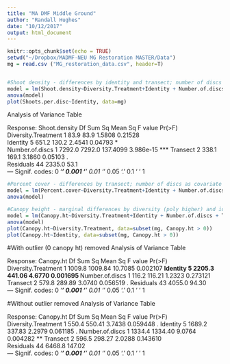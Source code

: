 ```yaml
---
title: "MA DMF Middle Ground"
author: "Randall Hughes"
date: "10/12/2017"
output: html_document
---
```


```r
knitr::opts_chunk$set(echo = TRUE)
setwd("~/Dropbox/MADMF-NEU MG Restoration MASTER/Data")
mg = read.csv ("MG_restoration_data.csv", header=T)


#Shoot density - differences by identity and transect; number of discs as covariate
model = lm(Shoot.density~Diversity.Treatment+Identity + Number.of.discs + Transect , data=mg)
anova(model)
plot(Shoots.per.disc~Identity, data=mg)
```
Analysis of Variance Table

Response: Shoot.density
                    Df Sum Sq Mean Sq  F value    Pr(>F)    
Diversity.Treatment  1   83.9    83.9   1.5808   0.21528    
Identity             5  651.2   130.2   2.4541   0.04793 *  
Number.of.discs      1 7292.0  7292.0 137.4099 3.986e-15 ***
Transect             2  338.1   169.1   3.1860   0.05103 .  
Residuals           44 2335.0    53.1                       
---
Signif. codes:  0 ‘***’ 0.001 ‘**’ 0.01 ‘*’ 0.05 ‘.’ 0.1 ‘ ’ 1

```r
#Percent cover - differences by transect; number of discs as covariate
model = lm(Percent.cover~Diversity.Treatment+Identity + Number.of.discs + Transect , data=mg)
anova(model)
```

```r
#Canopy height - marginal differences by diversity (poly higher) and identity; number of discs as covariate (but not sure why it matters?)
model = lm(Canopy.ht~Diversity.Treatment+Identity + Number.of.discs + Transect , data=subset(mg, Canopy.ht > 0))
anova(model)
plot(Canopy.ht~Diversity.Treatment, data=subset(mg, Canopy.ht > 0))
plot(Canopy.ht~Identity, data=subset(mg, Canopy.ht > 0))
```
#With outlier (0 canopy ht) removed
Analysis of Variance Table

Response: Canopy.ht
                    Df Sum Sq Mean Sq F value   Pr(>F)   
Diversity.Treatment  1 1009.8 1009.84 10.7085 0.002107 **
Identity             5 2205.3  441.06  4.6770 0.001695 **
Number.of.discs      1  116.2  116.21  1.2323 0.273121   
Transect             2  579.8  289.89  3.0740 0.056519 . 
Residuals           43 4055.0   94.30                    
---
Signif. codes:  0 ‘***’ 0.001 ‘**’ 0.01 ‘*’ 0.05 ‘.’ 0.1 ‘ ’ 1

#Without outlier removed
Analysis of Variance Table

Response: Canopy.ht
                    Df Sum Sq Mean Sq F value   Pr(>F)   
Diversity.Treatment  1  550.4  550.41  3.7438 0.059448 . 
Identity             5 1689.2  337.83  2.2979 0.061185 . 
Number.of.discs      1 1334.4 1334.40  9.0764 0.004282 **
Transect             2  596.5  298.27  2.0288 0.143610   
Residuals           44 6468.8  147.02                    
---
Signif. codes:  0 ‘***’ 0.001 ‘**’ 0.01 ‘*’ 0.05 ‘.’ 0.1 ‘ ’ 1


